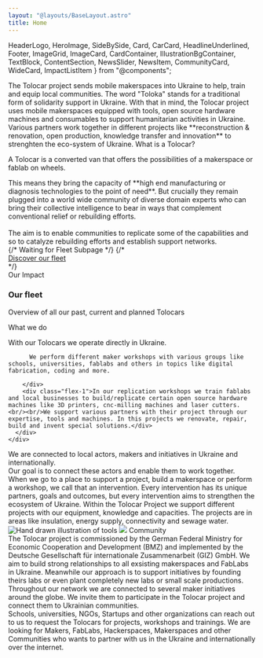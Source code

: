 ```yaml
---
layout: "@layouts/BaseLayout.astro"
title: Home
---
```


  HeaderLogo,
  HeroImage,
  SideBySide,
  Card,
  CarCard,
  HeadlineUnderlined,
  Footer,
  ImageGrid,
  ImageCard,
  CardContainer,
  IllustrationBgContainer,
  TextBlock,
  ContentSection,
  NewsSlider,
  NewsItem,
  CommunityCard,
  WideCard,
  ImpactListItem
} from "@components";

<HeroImage />
<SideBySide className="mt-8 mb-20 sm:mt-20">
  <HeadlineUnderlined variant={9} className="flex-[2]">The Tolocar project sends mobile makerspaces into Ukraine to help, train and equip local communities.</HeadlineUnderlined>
  <TextBlock className="flex-[3]">The word "Toloka" stands for a traditional form of solidarity support in Ukraine. 
    With that in mind, the Tolocar project uses mobile makerspaces equipped with tools, open source hardware machines and consumables to support humanitarian activities in Ukraine.
    Various partners work together in different projects like **reconstruction & renovation, open production, knowledge transfer and innovation** to strenghten the eco-system of Ukraine.</TextBlock>
</SideBySide>

<ContentSection id="news">
  <NewsSlider headline="News" /> 
</ContentSection>

<ContentSection variant="white" id="what-is-a-tolocar">
  <HeadlineUnderlined large variant={6} className="container-width mt-8 sm:mt-20">What is a Tolocar?</HeadlineUnderlined>
  <div class="container-width flex lg:justify-start mt-8 sm:mt-16 mb-8">
    <div class="flex flex-col">
      <div class="flex flex-col lg:flex-row custom-prose text-lg leading-6 gap-8 mb-6 lg:mb-10">
        <div class="flex-[40%]">
          <p class="text-2xl leading-7 font-bold text-tolo-black">A Tolocar is a converted van that offers the possibilities of a makerspace or fablab on wheels.</p>
        </div>
        <div class="flex-[60%]">This means they bring the capacity of **high end manufacturing or diagnosis technologies to the point of need**. But crucially they remain plugged into a world wide community of diverse domain experts who can bring their collective intelligence to bear in ways that complement conventional relief or rebuilding efforts.<br/><br/>
        The aim is to enable communities to replicate some of the capabilities and so to catalyze rebuilding efforts and establish support networks.</div>
          {/* Waiting for Fleet Subpage */}
          {/* <br/>
          <div className="flex items-center gap-4 text-tolo-green">   
            <a href="#" className="no-underline">Discover our fleet</a>
            <ArrowIcon className="w-5 h-5" />
          </div> */}
      </div>
    </div>
  </div>
</ContentSection>

<ContentSection variant="dark">
  <div className="bg-white absolute w-full h-40 top-0"/> 
  <div class="container-width flex lg:justify-end bg-illustration-2-dark bg-no-repeat lg:bg-[position:left_0_top_135px]"> 
      <div class="lg:w-10/12">
      <ImageGrid images={["images/roof.jpg", "images/cars/image3.jpg"]} caption="Photos: @ Nika Popova."/>
      <HeadlineUnderlined light variant={3} className="mt-8">Our Impact</HeadlineUnderlined>
      </div>
  </div>
  <div className="container-width flex lg:justify-end">
    <div className="lg:w-10/12 overflow-hidden lg:grid lg:grid-cols-2 lg:gap-px py-10"> 
    <ImpactListItem tagIcon="bullseye" title="Be at the point of need" text="With the mobile makerspaces we can go to the point of need and deliver access to high tech production machines, tools, knowledge and man power." />
    <ImpactListItem tagIcon="parachute" title="Solely humanitarian activities" text="Technology can be used for many things, but with our project we do focus on humanitarian use cases and refuse every involvement in war activities." />
    <ImpactListItem tagIcon="microchip" title="Open hardware" text="We use and distribute as much open source hardware as possible to enable people to build hardware by themselves in an affordable way." />
    <ImpactListItem tagIcon="book_open" title="Open knowledge" text="In our workshops and trainings we use a lot of existing open knowledge. We share this for free and invite everyone to contribute to it." />
    <ImpactListItem tagIcon="hand_fist" title="Empowering people" text="Throughout our activities we aim to empower people to help themselves." />
    <ImpactListItem tagIcon="chart_network" title="Connecting communities" text="One of our main goals is to connect the global maker community with local makers and initivatives in order to support and strengthen them." />
    </div>
  </div>  
</ContentSection>

<ContentSection variant="white" className="mb-16 mt-20">
  <div class="container-width flex flex-col lg:flex-row gap-4">
    <div class="flex flex-col flex-1 basis-full min-w-0 gap-4 lg:order-1 order-2">
      <CarCard img="images/cars/image4.jpg" title="The Cadus Crafter" subtitle="Tolocar 01" tag="Renovation & Handcraft" date="May - August 2022" operator="cadus" tagIcon="hammer"/>
      <CarCard img="images/cars/image1.jpg" title="The MitOst Sprinter II" subtitle="Tolocar 03" tag="Making" tagIcon="toolbox" date="September 2022 - Open End" operator="ostriv" />
    </div>
    <div class="flex flex-col flex-1 basis-full min-w-0 gap-4 items-center lg:order-2 order-1">
      <h3 class="font-semibold text-5xl font-aktiv">Our fleet</h3>
      <p class="text-lg text-neutral-500 w-full text-center mb-16">Overview of all our past, current and planned Tolocars</p>
      <CarCard img="images/cars/image2.jpg" title="The Cadus Supporter" subtitle="Support Vehicle 01" tag="Staff & Material Transport" tagIcon="truck" date="June - November 2022" operator="mitost" tagIcon="truck"/>
      <CarCard img="images/cars/image5.jpg" title="The HIWW Van" subtitle="Tolocar 04" tag="Making & Open Source HW" date="September 2022 - Open End" tagIcon="cog" operator="hiww"/>
    </div>
    <div class="flex flex-col flex-1 basis-full min-w-0 gap-4 order-3">
      <CarCard img="images/cars/image3.jpg" title="The MitOst Sprinter I" subtitle="Tolocar 02" tag="Making, Digital Fabrication" tagIcon="cog" date="June 2022 - Open End" operator="ostriv"/>
      <CarCard img="images/cars/image7.jpg" title="The HIWW Truck" subtitle="Tolocar 05" tag="Making & Open Source HW" tagIcon="cog" date="September 2022 - Open End" operator="hiww"/>
    </div>
  </div>
</ContentSection>

<ContentSection id="what-we-do">
  <HeadlineUnderlined large variant={8} className="container-width mt-8 sm:mt-20">What we do</HeadlineUnderlined>
  <div class="container-width flex lg:justify-start mt-8 sm:mt-14 mb-16">
    <div class="flex flex-col lg:w-10/12 ">
      <div class="flex flex-col lg:flex-row custom-prose text-lg leading-6 gap-8 mb-12 lg:mb-16">
        <div class="flex-1">
          <p class="text-2xl leading-8 font-bold text-tolo-black">With our Tolocars we operate directly in Ukraine.</p>

          We perform different maker workshops with various groups like schools, universities, fablabs and others in topics like digital fabrication, coding and more. 

        </div>
        <div class="flex-1">In our replication workshops we train fablabs and local businesses to build/replicate certain open source hardware machines like 3D printers, cnc-milling machines and laser cutters.<br/><br/>We support various partners with their project through our expertise, tools and machines. In this projects we renovate, repair, build and invent special solutions.</div>
      </div>
    </div>
  </div>
</ContentSection>

<ContentSection variant="dark" className="z-10">
  <div class="container-width flex flex-col lg:flex-row gap-6 -mt-20 pb-8">
    <ImageCard title="Building a community & empowering people" img="images/news/heating-mats.jpeg" >We are connected to local actors, makers and initiatives in Ukraine and internationally. <br/>  
    Our goal is to connect these actors and enable them to work together.</ImageCard>
    <ImageCard title="Interventions" img="images/interventions.jpg" >When we go to a place to support a project, build a makerspace or perform a workshop, we call that an intervention. Every intervention has its unique partners, goals and outcomes, but every intervention aims to strengthen the ecosystem of Ukraine. </ImageCard>
    <ImageCard title="Projects" img="images/support.jpg">Within the Tolocar Project we support different projects with our equipment, knowledge and capacities. The projects are in areas like insulation, energy supply, connectivity and sewage water.</ImageCard>
  </div>
</ContentSection>

<ContentSection variant="white">
  <WideCard title="Build your own projects with our Academy guides" text="In the Makerspace Academy you will find a lot of helpful information about making and makerspaces." target="/en/academy" caption="Go to Academy" linkButtonVariant="light" bg={1} className="mt-16"/>
  <div class="absolute w-full bg-neutral-50 h-52 bottom-0" />
</ContentSection>

<ContentSection variant="default" className="lg:min-h-fit pb-20">
  <div className="container-width relative h-full overflow-hidden mt-6">
    <img className="absolute scale-125 -right-20 lg:top-10 lg:right-28 opacity-25" alt="Hand drawn illustration of tools" src="/tolocar_illustration_3_dark.svg"/>
    <img className="absolute z-10 -bottom-32 left-0 opacity-25" src="/tolocar_illustration_1_dark.svg"/>
    <HeadlineUnderlined large variant={6} className="flex justify-center mt-8 lg:mt-[78px]">Community</HeadlineUnderlined>
  <div class="absolute w-full h-40 top-0" />
    <div class="flex flex-col lg:flex-row lg:justify-center gap-16 mt-20 mb-24">
      <CommunityCard className="self-start lg:-mt-40" img="images/news/heating-mats.jpeg" title="Who we are"
      target="/en/community#partners" actionCaption="See more">The Tolocar project is commissioned by the German Federal Ministry for Economic Cooperation and Development (BMZ) and implemented by the Deutsche Gesellschaft für internationale Zusammenarbeit (GIZ) GmbH.</CommunityCard>
      <CommunityCard className="self-center" img="images/group_session.jpg" title="Labs in Ukraine"
      target="/en/community#labs" actionCaption="See more">We aim to build strong relationships to all exsisting makerspaces and FabLabs in Ukraine. Meanwhile our approach is to support initiatives by founding theirs labs or even plant completely new labs or small scale productions.</CommunityCard>
      <CommunityCard className="self-end lg:-mb-40" img="images/saw.jpg" title="Global maker initiatives"
      target="/en/community#maker-initiatives" actionCaption="See more">Throughout our network we are connected to several maker initiatives around the globe. We invite them to participate in the Tolocar project and connect them to Ukrainian communities.</CommunityCard>
    </div>
  </div>
</ContentSection>

<ContentSection variant="white">
  <div class="absolute w-full bg-neutral-50 h-40 top-0" />
  <CardContainer className="lg:h-[408px]">
    <Card title="You are based in Ukraine and think we could help you?" bg={4} target="mailto:info@tolocar.org" actionCaption="Get in contact">Schools, universities, NGOs, Startups and other organizations can reach out to us to request the Tolocars for projects, workshops and trainings.</Card>
    <Card title="You are a Maker and want to partner with us?" bg={5} target="mailto:info@tolocar.org" actionCaption="Get in contact">We are looking for Makers, FabLabs, Hackerspaces, Makerspaces and other Communities who wants to partner with us in the Ukraine and internationally over the internet.</Card>
  </CardContainer>
</ContentSection>
